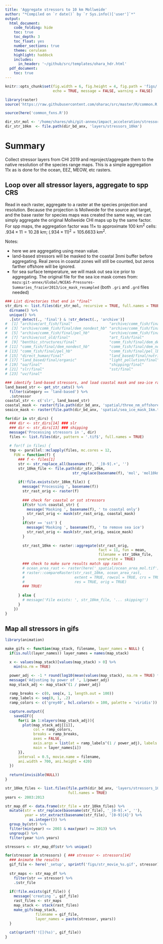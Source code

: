 ```yaml
---
title: 'Aggregate stressors to 10 km Mollweide'
author: "*Compiled on `r date()` by `r Sys.info()['user']`*"
output: 
  html_document:
    code_folding: hide
    toc: true
    toc_depth: 3
    toc_float: yes
    number_sections: true
    theme: cerulean
    highlight: haddock
    includes: 
      in_header: '~/github/src/templates/ohara_hdr.html'
  pdf_document:
    toc: true
---
```


``` r

knitr::opts_chunk$set(fig.width = 6, fig.height = 4, fig.path = 'figs/',
                      echo = TRUE, message = FALSE, warning = FALSE)

library(raster)
source('https://raw.githubusercontent.com/oharac/src/master/R/common.R')

source(here('common_fxns.R'))

dir_str_mol <- '/home/shares/ohi/git-annex/impact_acceleration/stressors'
dir_str_10km  <- file.path(dir_bd_anx, 'layers/stressors_10km')
```

# Summary

Collect stressor layers from CHI 2019 and reproject/aggregate them to the native resolution of the species range maps.  This is a simple aggregation 11x as is done for the ocean, EEZ, MEOW, etc rasters.

## Loop over all stressor layers, aggregate to spp CRS

Read in each raster, aggregate to a raster at the species projection and resolution.  Because the projection is Mollweide for the source and target, and the base raster for species maps was created the same way, we can simply aggregate the original Mollweide CHI maps up by the same factor.  For spp maps, the aggregation factor was 11$\times$ to approximate 100 km^2^ cells: $.934 \times 11 = 10.28 \text{ km}; \; (.934 \times 11)^2 = 105.6633 \text{ km}^2$.

Notes: 

* here we are aggregating using mean value. 
* land-based stressors will be masked to the coastal 3nmi buffer before aggregating.  Real zeros in coastal zones will still be counted, but zeros farther offshore will be ignored.
* for sea surface temperature, we will mask out sea ice prior to aggregating.  The original file for the sea ice mask comes from: `mazu:git-annex/Global/NCEAS-Pressures-Summaries_frazier2013/ice_mask_resampled` (both `.gri` and `.grd` files needed)

```r
### List directories that end in "final"
str_dirs <- list.files(dir_str_mol, recursive = TRUE, full.names = TRUE) %>%
  dirname() %>%
  unique() %>%
  .[str_detect(., 'final') & !str_detect(., 'archive')]
#  [1] "archive/art_fish/final"                 "archive/comm_fish/final/dem_dest"      
#  [3] "archive/comm_fish/final/dem_nondest_hb" "archive/comm_fish/final/dem_nondest_lb"
#  [5] "archive/comm_fish/final/pel_hb"         "archive/comm_fish/final/pel_lb"        
#  [7] "archive/sst_old/final"                  "art_fish/final"                        
#  [9] "benthic_structures/final"               "comm_fish/final/dem_dest"              
# [11] "comm_fish/final/dem_nondest_hb"         "comm_fish/final/dem_nondest_lb"        
# [13] "comm_fish/final/pel_hb"                 "comm_fish/final/pel_lb"                
# [15] "direct_human/final"                     "land_based/final/nutrient"             
# [17] "land_based/final/organic"               "light_pollution/final"                 
# [19] "oa/final"                               "shipping/final"                        
# [21] "slr/final"                              "sst/final"                             
# [23] "uv/final" 
```

``` r
### identify land-based stressors, and load coastal mask and sea-ice raster.
land_based_str <- get_str_cats() %>%
  filter(category == 'land-based') %>%
  .$stressor
coastal_str <- c('slr', land_based_str)
coastal_mask <- raster(file.path(dir_bd_anx, 'spatial/three_nm_offshore_mol.tif'))
seaice_mask <- raster(file.path(dir_bd_anx, 'spatial/sea_ice_mask_1km.tif'))

for(dir in str_dirs) {
  ### dir <- str_dirs[14] ### slr
  ### dir <- str_dirs[13] ### shipping
  message('Processing stressors in ', dir)
  files <- list.files(dir, pattern = '.tif$', full.names = TRUE)
  
  # for(f in files) {
  tmp <- parallel::mclapply(files, mc.cores = 12,
    FUN = function(f) {
      ### f <- files[1]
      str <- str_replace_all(basename(f), '_[0-9].+', '')
      str_10km_file <- file.path(dir_str_10km, 
                               str_replace(basename(f), 'mol', 'mol10km'))
      
      if(!file.exists(str_10km_file)) {
        message('Processing ', basename(f))
        str_rast_orig <- raster(f)
        
        ### check for coastal or sst stressors
        if(str %in% coastal_str) {
          message('Masking ', basename(f), ' to coastal only')
          str_rast_orig <- mask(str_rast_orig, coastal_mask)
        }
        if(str == 'sst') {
          message('Masking ', basename(f), ' to remove sea ice')
          str_rast_orig <- mask(str_rast_orig, seaice_mask)
        }
        
        str_rast_10km <- raster::aggregate(str_rast_orig, 
                                           fact = 11, fun = mean,
                                           filename = str_10km_file,
                                           overwrite = TRUE)
        ### check to make sure results match spp rasts
        # ocean_area_rast <- raster(here('_spatial/ocean_area_mol.tif'))
        # raster::compareRaster(str_rast_10km, ocean_area_rast,
        #                       extent = TRUE, rowcol = TRUE, crs = TRUE,
        #                       res = TRUE, orig = TRUE)
        ### TRUE!
    
      } else {
        # message('File exists: ', str_10km_file, '... skipping!')
      }
    })
}
```


## Map all stressors in gifs

```r
  
library(animation)

make_gifs <- function(map_stack, filename, layer_names = NULL) {
  if(is.null(layer_names)) layer_names = names(map_stack)

  x <- values(map_stack)[values(map_stack) > 0] %>%
    min(na.rm = TRUE)

  power_adj <- -1 * round(log10(mean(values(map_stack), na.rm = TRUE) * 2)) + 1
  message('Adjusting by power of ', 1/power_adj)
  map_stack_adj <- map_stack^(1 / power_adj)
  
  ramp_breaks <- c(0, seq(x, 1, length.out = 100))
  ramp_labels <- seq(0, 1, .2)
  ramp_colors <- c('grey40', hcl.colors(n = 100, palette = 'viridis'))

  capture.output({
    saveGIF({
      for(i in 1:nlayers(map_stack_adj)){
        plot(map_stack_adj[[i]], 
             col = ramp_colors,
             breaks = ramp_breaks,
             axes = FALSE,
             axis.args = list(at = ramp_labels^(1 / power_adj), labels = ramp_labels),
             main = layer_names[i])
      }}, 
      interval = 0.5, movie.name = filename, 
      ani.width = 700, ani.height = 420)
  })
  
  return(invisible(NULL))
}
```

``` r
str_10km_files <- list.files(file.path(dir_bd_anx, 'layers/stressors_10km'),
                             full.names = TRUE)
years <- 2003:2013

str_map_df <- data.frame(str_file = str_10km_files) %>%
  mutate(str = str_replace(basename(str_file), '_[0-9].+', ''),
         year = str_extract(basename(str_file), '[0-9]{4}') %>%
           as.integer()) %>%
  group_by(str) %>%
  filter(min(year) <= 2003 & max(year) >= 2013) %>%
  ungroup() %>%
  filter(year %in% years)

stressors <- str_map_df$str %>% unique()

for(stressor in stressors) { ### stressor <- stressors[14]
  ### Animate the results
  gif_file <- here('_setup', sprintf('figs/str_movie_%s.gif', stressor))
  
  str_maps <- str_map_df %>%
    filter(str == stressor) %>%
    .$str_file
    
  if(!file.exists(gif_file)) {
    message('creating ', gif_file)
    rast_files <- str_maps
    map_stack <- stack(rast_files) 
    make_gifs(map_stack, 
              filename = gif_file,
              layer_names = paste(stressor, years))
  }
  
  cat(sprintf('![](%s)', gif_file))
}
```

